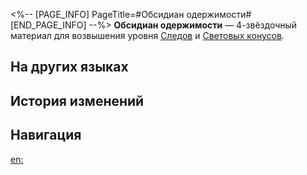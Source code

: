<%-- [PAGE_INFO]
PageTitle=#Обсидиан одержимости#
[END_PAGE_INFO] --%>
{{Предмет Инфобокс
|id          = 110153
|Изображение = Предмет Обсидиан одержимости.png
|Тип         = Материал Следов
|Тип2        = Материал возвышения Светового конуса
|Инвентарь   = Материалы улучшения
|Редкость    = 4
|Эффект      = 
|Описание    = Крупный кусок тёмной материи, захваченный из пустоты. Можно использовать для значительного повышения уровня Следов персонажей {{Цвет|Выделенный|Небытия}}.
|Источник1   = [[Чашелист (багровый): Бутон Небытия (undefined)]]
|Источник2   = [[Универсальная машина для синтеза: Синтез материалов]]
|Источник3   = [[Универсальная машина для синтеза: Обмен материалов]]
}}
{{Описание|Слабовольные проведут свою вечность в хаосе от одного лишь взгляда в призму.<br /><br />''«   »''}}
'''Обсидиан одержимости''' — 4-звёздочный материал для возвышения уровня [[Следы|Следов]] и [[Световые конусы|Световых конусов]].

==На других языках==
{{На других языках
|en   = Obsidian of Obsession
|zhs  = 沉沦黑曜
|zht  = 沉淪黑曜
|ja   = 沈淪せし黒曜
|ko   = 타락의 흑요
|es   = Obsidiana de la obsesión
|fr   = Obsidienne d'obsession
|ru   = Обсидиан одержимости
|th   = Obsidian of Obsession
|vi   = Ánh Đen Trầm Luân
|de   = Obsidian der Besessenheit
|id   = Obsidian of Obsession
|pt   = Obsidiana da Obsessão
}}

==История изменений==
{{История изменений|3.5}}

==Навигация==
{{Материалы улучшения Навбокс}}

[[en:]]